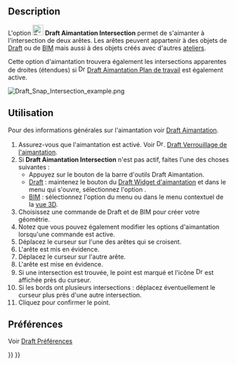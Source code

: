 <languages/>

{{Docnav/fr
|[[Draft_Snap_Angle/fr|Aimantation Angle]]
|[[Draft_Snap_Perpendicular/fr|Aimantation Perpendiculaire]]
|[[Draft_Workbench/fr|Atelier Draft]]
|IconL=Draft_Snap_Angle.svg
|IconR=Draft_Snap_Perpendicular.svg
|IconC=Workbench_Draft.svg
}}

{{GuiCommand/fr
|Name=Draft Snap Intersection
|Name/fr=Draft Aimantation Intersection
|MenuLocation=Aimantation → Aimanter à l'intersection
|Workbenches=[[Draft_Workbench/fr|Draft]], [[BIM_Workbench/fr|BIM]]
|SeeAlso=[[Draft_Snap/fr|Draft Aimantation]], [[Draft_Snap_Lock/fr|Draft Verrouiller l'aimantation]]
}}

== Description == 

L'option [[Image:Draft_Snap_Intersection.svg|24px]] '''Draft Aimantation Intersection''' permet de s'aimanter à l'intersection de deux arêtes. Les arêtes peuvent appartenir à des objets de [[Draft_Workbench/fr|Draft]] ou de [[BIM_Workbench/fr|BIM]] mais aussi à des objets créés avec d'autres [[Workbenches/fr|ateliers]].

Cette option d'aimantation trouvera également les intersections apparentes de droites (étendues) si [[Image:Draft_Snap_WorkingPlane.svg|16px]] [[Draft_Snap_WorkingPlane/fr|Draft Aimantation Plan de travail]] est également active.

[[Image:Draft_Snap_Intersection_example.png]]
{{Caption|Aimantation du deuxième point d'une ligne à l'intersection de deux arêtes}}

<span id="Usage"></span>
== Utilisation == 

Pour des informations générales sur l'aimantation voir [[Draft_Snap/fr|Draft Aimantation]].

# Assurez-vous que l'aimantation est activé. Voir [[Image:Draft_Snap_Lock.svg|16px]]. [[Draft_Snap_Lock/fr|Draft Verrouillage de l'aimantation]].
# Si '''Draft Aimantation Intersection''' n'est pas actif, faites l'une des choses suivantes :
#* Appuyez sur le bouton {{Button|[[Image:Draft_Snap_Intersection.svg|16px]] [[Draft_Snap_Intersection/fr|Aimanter à l'intersection]]}} de la barre d'outils Draft Aimantation.
#* [[Draft_Workbench/fr|Draft]] : maintenez le bouton {{Button|[[Image:Draft_Snap_Lock.svg|x16px]][[Image:Toolbar_flyout_arrow.svg|x16px]]}} du [[Draft_snap_widget/fr|Draft Widget d'aimantation]] et dans le menu qui s'ouvre, sélectionnez l'option {{MenuCommand|[[Image:Draft_Snap_Intersection.svg|16px]] Aimanter à l'intersection}}.
#* [[BIM_Workbench/fr|BIM]] : sélectionnez l'option {{MenuCommand|Aimantation → [[Image:Draft_Snap_Intersection.svg|16px]] Aimanter à l'intersection}} du menu ou dans le menu contextuel de la [[3D_view/fr|vue 3D]].
# Choisissez une commande de Draft et de BIM pour créer votre géométrie.
# Notez que vous pouvez également modifier les options d'aimantation lorsqu'une commande est active.
# Déplacez le curseur sur l'une des arêtes qui se croisent.
# L'arête est mis en évidence.
# Déplacez le curseur sur l'autre arête.
# L'arête est mise en évidence.
# Si une intersection est trouvée, le point est marqué et l'icône [[Image:Draft_Snap_Intersection.svg|16px]] est affichée près du curseur.
# Si les bords ont plusieurs intersections : déplacez éventuellement le curseur plus près d'une autre intersection.
# Cliquez pour confirmer le point.

<span id="Preferences"></span>
==Préférences==

Voir [[Draft_Snap/fr#Pr.C3.A9f.C3.A9rences|Draft Préférences]]


{{Docnav/fr
|[[Draft_Snap_Angle/fr|Aimantation Angle]]
|[[Draft_Snap_Perpendicular/fr|Aimantation Perpendiculaire]]
|[[Draft_Workbench/fr|Atelier Draft]]
|IconL=Draft_Snap_Angle.svg
|IconR=Draft_Snap_Perpendicular.svg
|IconC=Workbench_Draft.svg
}}

{{Draft Tools navi{{#translation:}}}}
{{Userdocnavi{{#translation:}}}}